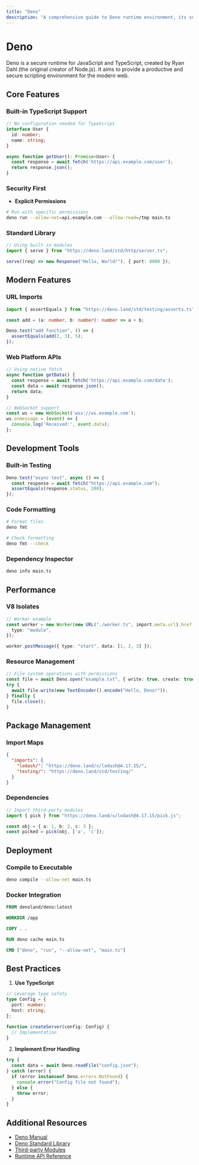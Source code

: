 ```yaml
---
title: "Deno"
description: "A comprehensive guide to Deno runtime environment, its security features, and TypeScript integration."
---
```


# Deno

Deno is a secure runtime for JavaScript and TypeScript, created by Ryan Dahl (the original creator of Node.js). It aims to provide a productive and secure scripting environment for the modern web.

## Core Features

### Built-in TypeScript Support
```typescript
// No configuration needed for TypeScript
interface User {
  id: number;
  name: string;
}

async function getUser(): Promise<User> {
  const response = await fetch('https://api.example.com/user');
  return response.json();
}
```

### Security First
- **Explicit Permissions**
```bash
# Run with specific permissions
deno run --allow-net=api.example.com --allow-read=/tmp main.ts
```

### Standard Library
```typescript
// Using built-in modules
import { serve } from "https://deno.land/std/http/server.ts";

serve((req) => new Response("Hello, World!"), { port: 8000 });
```

## Modern Features

### URL Imports
```typescript
import { assertEquals } from "https://deno.land/std/testing/asserts.ts";

const add = (a: number, b: number): number => a + b;

Deno.test("add function", () => {
  assertEquals(add(2, 3), 5);
});
```

### Web Platform APIs
```typescript
// Using native fetch
async function getData() {
  const response = await fetch('https://api.example.com/data');
  const data = await response.json();
  return data;
}

// WebSocket support
const ws = new WebSocket('wss://ws.example.com');
ws.onmessage = (event) => {
  console.log('Received:', event.data);
};
```

## Development Tools

### Built-in Testing
```typescript
Deno.test("async test", async () => {
  const response = await fetch("https://api.example.com");
  assertEquals(response.status, 200);
});
```

### Code Formatting
```bash
# Format files
deno fmt

# Check formatting
deno fmt --check
```

### Dependency Inspector
```bash
deno info main.ts
```

## Performance

### V8 Isolates
```typescript
// Worker example
const worker = new Worker(new URL("./worker.ts", import.meta.url).href, {
  type: "module",
});

worker.postMessage({ type: "start", data: [1, 2, 3] });
```

### Resource Management
```typescript
// File system operations with permissions
const file = await Deno.open("example.txt", { write: true, create: true });
try {
  await file.write(new TextEncoder().encode("Hello, Deno!"));
} finally {
  file.close();
}
```

## Package Management

### Import Maps
```json
{
  "imports": {
    "lodash/": "https://deno.land/x/lodash@4.17.15/",
    "testing/": "https://deno.land/std/testing/"
  }
}
```

### Dependencies
```typescript
// Import third-party modules
import { pick } from "https://deno.land/x/lodash@4.17.15/pick.js";

const obj = { a: 1, b: 2, c: 3 };
const picked = pick(obj, ['a', 'c']);
```

## Deployment

### Compile to Executable
```bash
deno compile --allow-net main.ts
```

### Docker Integration
```dockerfile
FROM denoland/deno:latest

WORKDIR /app

COPY . .

RUN deno cache main.ts

CMD ["deno", "run", "--allow-net", "main.ts"]
```

## Best Practices

1. **Use TypeScript**
```typescript
// Leverage type safety
type Config = {
  port: number;
  host: string;
};

function createServer(config: Config) {
  // Implementation
}
```

2. **Implement Error Handling**
```typescript
try {
  const data = await Deno.readFile("config.json");
} catch (error) {
  if (error instanceof Deno.errors.NotFound) {
    console.error("Config file not found");
  } else {
    throw error;
  }
}
```

## Additional Resources

- [Deno Manual](https://deno.land/manual)
- [Deno Standard Library](https://deno.land/std)
- [Third-party Modules](https://deno.land/x)
- [Runtime API Reference](https://doc.deno.land/builtin/stable)